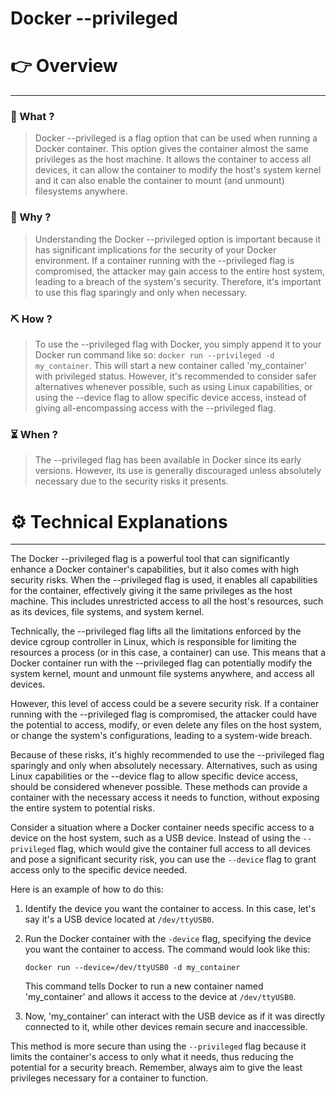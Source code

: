# Docker --privileged


# 👉 Overview

---

### 👀 What ?

> Docker --privileged is a flag option that can be used when running a Docker container. This option gives the container almost the same privileges as the host machine. It allows the container to access all devices, it can allow the container to modify the host's system kernel and it can also enable the container to mount (and unmount) filesystems anywhere.
> 

### 🧐 Why ?

> Understanding the Docker --privileged option is important because it has significant implications for the security of your Docker environment. If a container running with the --privileged flag is compromised, the attacker may gain access to the entire host system, leading to a breach of the system's security. Therefore, it's important to use this flag sparingly and only when necessary.
> 

### ⛏️ How ?

> To use the --privileged flag with Docker, you simply append it to your Docker run command like so: `docker run --privileged -d my_container`. This will start a new container called 'my_container' with privileged status. However, it's recommended to consider safer alternatives whenever possible, such as using Linux capabilities, or using the --device flag to allow specific device access, instead of giving all-encompassing access with the --privileged flag.
> 

### ⏳ When ?

> The --privileged flag has been available in Docker since its early versions. However, its use is generally discouraged unless absolutely necessary due to the security risks it presents.
> 

# ⚙️ Technical Explanations

---

The Docker --privileged flag is a powerful tool that can significantly enhance a Docker container's capabilities, but it also comes with high security risks. When the --privileged flag is used, it enables all capabilities for the container, effectively giving it the same privileges as the host machine. This includes unrestricted access to all the host's resources, such as its devices, file systems, and system kernel.

Technically, the --privileged flag lifts all the limitations enforced by the device cgroup controller in Linux, which is responsible for limiting the resources a process (or in this case, a container) can use. This means that a Docker container run with the --privileged flag can potentially modify the system kernel, mount and unmount file systems anywhere, and access all devices.

However, this level of access could be a severe security risk. If a container running with the --privileged flag is compromised, the attacker could have the potential to access, modify, or even delete any files on the host system, or change the system's configurations, leading to a system-wide breach.

Because of these risks, it's highly recommended to use the --privileged flag sparingly and only when absolutely necessary. Alternatives, such as using Linux capabilities or the --device flag to allow specific device access, should be considered whenever possible. These methods can provide a container with the necessary access it needs to function, without exposing the entire system to potential risks.

Consider a situation where a Docker container needs specific access to a device on the host system, such as a USB device. Instead of using the `--privileged` flag, which would give the container full access to all devices and pose a significant security risk, you can use the `--device` flag to grant access only to the specific device needed.

Here is an example of how to do this:

1. Identify the device you want the container to access. In this case, let's say it's a USB device located at `/dev/ttyUSB0`.
2. Run the Docker container with the `-device` flag, specifying the device you want the container to access. The command would look like this:
    
    ```
    docker run --device=/dev/ttyUSB0 -d my_container
    
    ```
    
    This command tells Docker to run a new container named 'my_container' and allows it access to the device at `/dev/ttyUSB0`.
    
3. Now, 'my_container' can interact with the USB device as if it was directly connected to it, while other devices remain secure and inaccessible.

This method is more secure than using the `--privileged` flag because it limits the container's access to only what it needs, thus reducing the potential for a security breach. Remember, always aim to give the least privileges necessary for a container to function.
